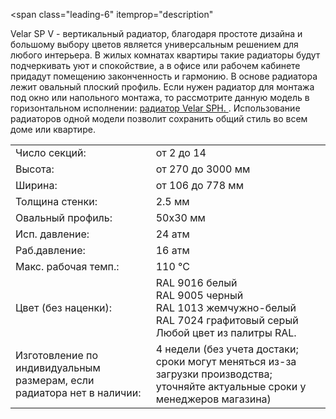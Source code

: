 <span
  class="leading-6"
  itemprop="description"
>
  <meta
    name="countryOfOrigin"
    content="Россия"
  />
  Velar SP V - вертикальный радиатор, благодаря простоте дизайна и большому выбору
  цветов является универсальным решением для любого интерьера. В жилых комнатах квартиры
  такие радиаторы будут подчеркивать уют и спокойствие, а в офисе или рабочем кабинете
  придадут помещению законченность и гармонию. В основе радиатора лежит овальный
  плоский профиль.
</span>
<span class="leading-6">
  Если нужен радиатор для монтажа под окно или напольного монтажа, то
  рассмотрите данную модель в горизонтальном исполнении: [
  <span class="text-red-500 hover:underline">радиатор Velar SPH</span>.
  ](/model/sph). Использование радиаторов одной модели позволит сохранить общий
  стиль во всем доме или квартире.
</span>

<table class="text-xs w-full">
  <tr class="hover:bg-neutral-100">
    <td class="py-1 px-1">Число секций:</td>
    <td class="py-1">от 2 до 14</td>
  </tr>
  <tr class="hover:bg-neutral-100">
    <td class="py-1 px-1">Высота:</td>
    <td class="py-1">от 270 до 3000 мм</td>
  </tr>
  <tr class="hover:bg-neutral-100">
    <td class="py-1 px-1">Ширина:</td>
    <td class="py-1">от 106 до 778 мм</td>
  </tr>
  <tr class="hover:bg-neutral-100">
    <td class="py-1 px-1">Толщина стенки:</td>
    <td class="py-1">2.5 мм</td>
  </tr>
  <tr class="hover:bg-neutral-100">
    <td class="py-1 px-1">Овальный профиль:</td>
    <td class="py-1">50х30 мм</td>
  </tr>
  <tr class="hover:bg-neutral-100">
    <td class="py-1 px-1">Исп. давление:</td>
    <td class="py-1">24 атм</td>
  </tr>
  <tr class="hover:bg-neutral-100">
    <td class="py-1 px-1">Раб.давление:</td>
    <td class="py-1">16 атм</td>
  </tr>
  <tr class="hover:bg-neutral-100">
    <td class="py-1 px-1">Макс. рабочая темп.:</td>
    <td class="py-1">110 °C</td>
  </tr>
  <tr class="hover:bg-neutral-100 ">
    <td class="py-1 px-1 align-top">Цвет (без наценки):</td>
    <td class="py-1">RAL 9016 белый<br/>RAL 9005 черный<br/>RAL 1013 жемчужно-белый<br/>RAL 7024 графитовый серый<br/>Любой цвет из палитры RAL.</td>
  </tr>
  <tr class="hover:bg-neutral-100">
    <td class="py-1 px-1 align-top">Изготовление по индивидуальным размерам, если радиатора нет в наличии:</td>
    <td class="py-1 align-top">4 недели (без учета достаки; сроки могут меняться из-за загрузки производства; уточняйте актуальные сроки у менеджеров магазина)</td>
  </tr>
</table>
